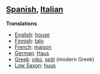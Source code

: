 ==[[Spanish]], [[Italian]]==

'''Translations'''

*[[English]]: [[house]]
*[[Finnish]]: [[talo]]
*[[French]]: [[maison]]
*[[German]]: [[Haus]]
*[[Greek]]: [[oiko]], [[spiti]] (modern Greek)
*[[Low Saxon]]: [[huus]]